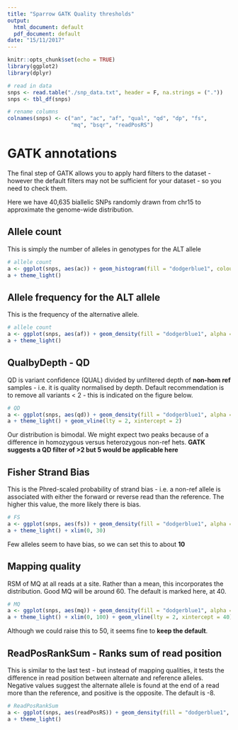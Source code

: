 ```yaml
---
title: "Sparrow GATK Quality thresholds"
output:
  html_document: default
  pdf_document: default
date: "15/11/2017"
---
```


```r
knitr::opts_chunk$set(echo = TRUE)
library(ggplot2)
library(dplyr)

# read in data
snps <- read.table("./snp_data.txt", header = F, na.strings = ("."))
snps <- tbl_df(snps)

# rename columns
colnames(snps) <- c("an", "ac", "af", "qual", "qd", "dp", "fs",
                    "mq", "bsqr", "readPosRS") 

```

# GATK annotations
The final step of GATK allows you to apply hard filters to the dataset - however the default filters may not be sufficient for your dataset - so you need to check them.

Here we have 40,635 biallelic SNPs randomly drawn from chr15 to approximate the genome-wide distribution.

## Allele count

This is simply the number of alleles in genotypes for the ALT allele

```r
# allele count
a <- ggplot(snps, aes(ac)) + geom_histogram(fill = "dodgerblue1", colour = "black", alpha = 0.3)
a + theme_light()
```


## Allele frequency for the ALT allele 

This is the frequency of the alternative allele.


```r
# allele count
a <- ggplot(snps, aes(af)) + geom_density(fill = "dodgerblue1", alpha = 0.3)
a + theme_light()
```


## QualbyDepth - QD

QD is variant confidence (QUAL) divided by unfiltered depth of **non-hom ref** samples - i.e. it is quality normalised by depth. Default recommendation is to remove all variants < 2 - this is indicated on the figure below.

```r
# QD
a <- ggplot(snps, aes(qd)) + geom_density(fill = "dodgerblue1", alpha = 0.3)
a + theme_light() + geom_vline(lty = 2, xintercept = 2)
```

Our distribution is bimodal. We might expect two peaks because of a difference in homozygous versus heterozygous non-ref hets. **GATK suggests a QD filter of >2 but 5 would be applicable here**

## Fisher Strand Bias

This is the Phred-scaled probability of strand bias - i.e. a non-ref allele is associated with either the forward or reverse read than the reference. The higher this value, the more likely there is bias.

```r
# FS
a <- ggplot(snps, aes(fs)) + geom_density(fill = "dodgerblue1", alpha = 0.3)
a + theme_light() + xlim(0, 30)
```

Few alleles seem to have bias, so we can set this to about **10**

## Mapping quality

RSM of MQ at all reads at a site. Rather than a mean, this incorporates the distribution. Good MQ will be around 60. The default is marked here, at 40.

```r
# MQ
a <- ggplot(snps, aes(mq)) + geom_density(fill = "dodgerblue1", alpha = 0.3) 
a + theme_light() + xlim(0, 100) + geom_vline(lty = 2, xintercept = 40)
```

Although we could raise this to 50, it seems fine to **keep the default**.

## ReadPosRankSum - Ranks sum of read position

This is similar to the last test - but instead of mapping qualities, it tests the difference in read position between alternate and reference alleles. Negative values suggest the alternate allele is found at the end of a read more than the reference, and positive is the opposite. The default is -8.

```r
# ReadPosRankSum
a <- ggplot(snps, aes(readPosRS)) + geom_density(fill = "dodgerblue1", alpha = 0.3)
a + theme_light()
```


